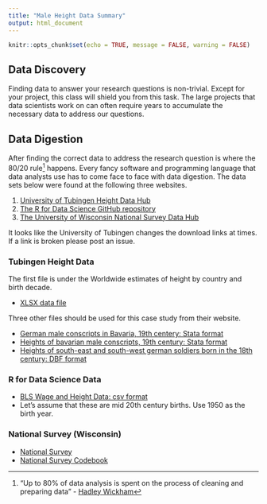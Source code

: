 ```yaml
---
title: "Male Height Data Summary"
output: html_document
---
```


```r
knitr::opts_chunk$set(echo = TRUE, message = FALSE, warning = FALSE)
```

## Data Discovery

Finding data to answer your research questions is non-trivial.  Except for your project, this class will shield you from this task.  The large projects that data scientists work on can often require years to accumulate the necessary data to address our questions. 

## Data Digestion

After finding the correct data to address the research question is where the 80/20 rule[^1] happens.  Every fancy software and programming language that data analysts use has to come face to face with data digestion. The data sets below were found at the following three websites.

1. [University of Tubingen Height Data Hub](http://www.uni-tuebingen.de/en/faculties/economics-and-social-sciences/subjects/school-of-business-and-economics/faculty/economics/wirtschaftsgeschichte/data-hub-height.html){target="blank"}
2. [The R for Data Science GitHub repository](https://github.com/hadley/r4ds/tree/master/data){target="blank"}
3. [The University of Wisconsin National Survey Data Hub](http://www.ssc.wisc.edu/nsfh/t3sum.htm){target="blank"}

It looks like the University of Tubingen changes the download links at times.  If a link is broken please post an issue.  

### Tubingen Height Data

The first file is under the Worldwide estimates of height by country and birth decade. 

* [XLSX data file](data/heights/Height.xlsx)

Three other files should be used for this case study from their website.

* [German male conscripts in Bavaria, 19th centery: Stata format](data/heights/germanconscr.dta)
* [Heights of bavarian male conscripts, 19th century: Stata format](data/heights/germanprison.dta)
* [Heights of south-east and south-west german soldiers born in the 18th century: DBF format ](data/heights/Heights_south-east.zip)

### R for Data Science Data

* [BLS Wage and Height Data: csv format](https://github.com/hadley/r4ds/raw/master/data/heights.csv)
* Let's assume that these are mid 20th century births. Use 1950 as the birth year.

### National Survey (Wisconsin)

* [National Survey](http://www.ssc.wisc.edu/nsfh/wave3/NSFH3%20Apr%202005%20release/main05022005.sav)
* [National Survey Codebook](http://www.ssc.wisc.edu/nsfh/wave3/NSFH3%20Apr%202005%20release/Nsfh3main04202005.CBK)

[^1]: "Up to 80% of data analysis is spent on the process of cleaning and preparing data" - [Hadley Wickham](http://jstatsoft.org/v59/i10){target="blank"}
